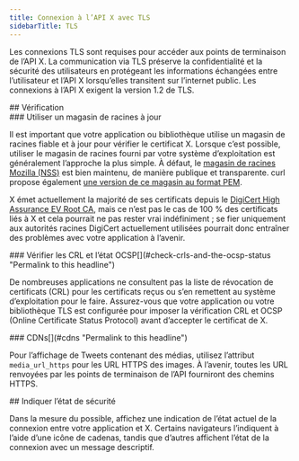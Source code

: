 ```yaml
---
title: Connexion à l’API X avec TLS
sidebarTitle: TLS
---
```



Les connexions TLS sont requises pour accéder aux points de terminaison de l’API X. La communication via TLS préserve la confidentialité et la sécurité des utilisateurs en protégeant les informations échangées entre l’utilisateur et l’API X lorsqu’elles transitent sur l’internet public. Les connexions à l’API X exigent la version 1.2 de TLS.


<div id="verification">
  ## Vérification
</div>

<div id="use-an-up-to-date-root-store">
  ### Utiliser un magasin de racines à jour
</div>

Il est important que votre application ou bibliothèque utilise un magasin de racines fiable et à jour pour vérifier le certificat X. Lorsque c’est possible, utiliser le magasin de racines fourni par votre système d’exploitation est généralement l’approche la plus simple. À défaut, le [magasin de racines Mozilla (NSS)](https://www.mozilla.org/en-US/about/governance/policies/security-group/certs/) est bien maintenu, de manière publique et transparente. curl propose également [une version de ce magasin au format PEM](https://curl.haxx.se/docs/caextract.html).

X émet actuellement la majorité de ses certificats depuis le [DigiCert High Assurance EV Root CA](https://www.digicert.com/digicert-root-certificates.htm), mais ce n’est pas le cas de 100 % des certificats liés à X et cela pourrait ne pas rester vrai indéfiniment ; se fier uniquement aux autorités racines DigiCert actuellement utilisées pourrait donc entraîner des problèmes avec votre application à l’avenir.

<div id="check-crls-and-the-ocsp-status">
  ### Vérifier les CRL et l’état OCSP[](#check-crls-and-the-ocsp-status "Permalink to this headline")
</div>

De nombreuses applications ne consultent pas la liste de révocation de certificats (CRL) pour les certificats reçus ou s’en remettent au système d’exploitation pour le faire. Assurez-vous que votre application ou votre bibliothèque TLS est configurée pour imposer la vérification CRL et OCSP (Online Certificate Status Protocol) avant d’accepter le certificat de X.

<div id="cdns">
  ### CDNs[](#cdns "Permalink to this headline")
</div>

Pour l’affichage de Tweets contenant des médias, utilisez l’attribut `media_url_https` pour les URL HTTPS des images. À l’avenir, toutes les URL renvoyées par les points de terminaison de l’API fourniront des chemins HTTPS.

<div id="provide-an-indication-of-security-status">
  ## Indiquer l’état de sécurité
</div>

Dans la mesure du possible, affichez une indication de l’état actuel de la connexion entre votre application et X. Certains navigateurs l’indiquent à l’aide d’une icône de cadenas, tandis que d’autres affichent l’état de la connexion avec un message descriptif.